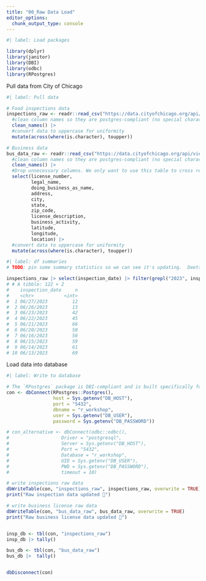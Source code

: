 ```yaml
---
title: "00_Raw Data Load"
editor_options: 
  chunk_output_type: console
---
```


```r
#| label: Load packages

library(dplyr)
library(janitor)
library(DBI)
library(odbc)
library(RPostgres)

```


Pull data from City of Chicago
```r
#| label: Pull data

# Food inspections data
inspections_raw <- readr::read_csv("https://data.cityofchicago.org/api/views/4ijn-s7e5/rows.csv") |> 
  #clean column names so they are postgres-compliant (no special characters or spaces)
  clean_names() |> 
  #convert data to uppercase for uniformity
  mutate(across(where(is.character), toupper)) 

# Business data
bus_data_raw <- readr::read_csv("https://data.cityofchicago.org/api/views/r5kz-chrr/rows.csv") |> 
  #clean column names so they are postgres-compliant (no special characters or spaces)
  clean_names() |> 
  #Drop unnecessary columns. We only want to use this table to cross reference Licence Number to business name, location, 
  select(license_number, 
         legal_name, 
         doing_business_as_name, 
         address, 
         city, 
         state, 
         zip_code, 
         license_description, 
         business_activity,
         latitude, 
         longitude, 
         location) |> 
  #convert data to uppercase for uniformity
  mutate(across(where(is.character), toupper)) 

```

```r
#| label: df summaries
# TODO: pin some summary statistics so we can see it's updating.  Deets from 2023-06-29 

inspections_raw |> select(inspection_date) |> filter(grepl("2023", inspection_date)) |> arrange(desc(inspection_date)) |> group_by(inspection_date) |> tally() |> arrange(desc(inspection_date))
# # A tibble: 122 × 2
#    inspection_date     n
#    <chr>           <int>
#  1 06/27/2023         12
#  2 06/26/2023         13
#  3 06/23/2023         42
#  4 06/22/2023         45
#  5 06/21/2023         66
#  6 06/20/2023         50
#  7 06/16/2023         56
#  8 06/15/2023         59
#  9 06/14/2023         61
# 10 06/13/2023         69
```


Load data into database
```r
#| label: Write to database

# The `RPostgres` package is DBI-compliant and is built specifically for PosgreSQL DB. Performance may be faster than using the generic odbc package. However, if we instead use the generic `odbc::odbc()` backend, the database will appear in the Connections pane. 
con <- dbConnect(RPostgres::Postgres(), 
                 host = Sys.getenv("DB_HOST"), 
                 port = "5432", 
                 dbname = "r_workshop", 
                 user = Sys.getenv("DB_USER"), 
                 password = Sys.getenv("DB_PASSWORD"))

# con_alternative <- dbConnect(odbc::odbc(), 
#                   Driver = "postgresql", 
#                   Server = Sys.getenv("DB_HOST"), 
#                   Port = "5432", 
#                   Database = "r_workshop", 
#                   UID = Sys.getenv("DB_USER"),    
#                   PWD = Sys.getenv("DB_PASSWORD"), 
#                   timeout = 10)

# write inspections raw data
dbWriteTable(con, "inspections_raw", inspections_raw, overwrite = TRUE)
print("Raw inspection data updated 🎉")

# write business license raw data
dbWriteTable(con, "bus_data_raw", bus_data_raw, overwrite = TRUE)
print("Raw business license data updated 🎉")


insp_db <- tbl(con, "inspections_raw")
insp_db |> tally()

bus_db <- tbl(con, "bus_data_raw")
bus_db |>  tally()


dbDisconnect(con)
```

